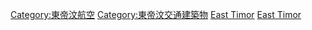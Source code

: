 {{Commonscat|Airports in East Timor}}
{{Portal|航空}}

[[Category:東帝汶航空|Category:東帝汶航空]]
[[Category:東帝汶交通建築物|Category:東帝汶交通建築物]]
[[Category:東南亞機場|East Timor]]
[[Category:亞洲各國機場|East Timor]]